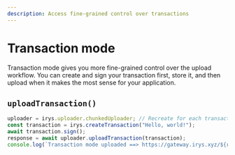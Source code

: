 ```yaml
---
description: Access fine-grained control over transactions
---
```


# Transaction mode

Transaction mode gives you more fine-grained control over the upload workflow. You can create and sign your transaction first, store it, and then upload when it makes the most sense for your application.

## `uploadTransaction()`

```js
uploader = irys.uploader.chunkedUploader; // Recreate for each transaction
const transaction = irys.createTransaction("Hello, world!");
await transaction.sign();
response = await uploader.uploadTransaction(transaction);
console.log(`Transaction mode uploaded ==> https://gateway.irys.xyz/${response.data.id}`);
```
